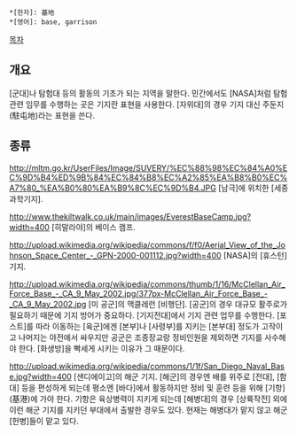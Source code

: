  *[한자]: 基地
 *[영어]: base, garrison

[[목차]]
== 개요 ==
[군대]나 탐험대 등의 활동의 기초가 되는 지역을 말한다. 민간에서도 [NASA]처럼 탐험 관련 임무를 수행하는 곳은 기지란 표현을 사용한다. [자위대]의 경우 기지 대신 주둔지(駐屯地)라는 표현을 쓴다.
== 종류 ==
http://mltm.go.kr/UserFiles/Image/SUVERY/%EC%88%98%EC%84%A0%EC%9D%B4%ED%9B%84%EC%84%B8%EC%A2%85%EA%B8%B0%EC%A7%80_%EA%B0%80%EA%B9%8C%EC%9D%B4.JPG
[남극]에 위치한 [세종과학기지].

http://www.thekiltwalk.co.uk/main/images/EverestBaseCamp.jpg?width=400
[히말라야]의 베이스 캠프.

http://upload.wikimedia.org/wikipedia/commons/f/f0/Aerial_View_of_the_Johnson_Space_Center_-_GPN-2000-001112.jpg?width=400
[NASA]의 [휴스턴] 기지. 

http://upload.wikimedia.org/wikipedia/commons/thumb/1/16/McClellan_Air_Force_Base_-_CA_9_May_2002.jpg/377px-McClellan_Air_Force_Base_-_CA_9_May_2002.jpg
[미 공군]의 맥클레런 [비행단]. [공군]의 경우 대규모 활주로가 필요하기 때문에 기지 방어가 중요하다. [기지전대]에서 기지 관련 업무를 수행한다. [포스트]를 따라 이동하는 [육군]에겐 [본부]나 [사령부]를 지키는 [본부대] 정도가 고작이고 나머지는 야전에서 싸우지만 공군은 조종장교랑 정비인원을 제외하면 기지를 사수해야 한다. [화생방]을 빡세게 시키는 이유가 그 때문이다.

http://upload.wikimedia.org/wikipedia/commons/1/1f/San_Diego_Naval_Base.jpg?width=400
[샌디에이고]의 해군 기지. [해군]의 경우엔 배를 위주로 [전대], [함대] 등을 편성하게 되는데 평소엔 [바다]에서 활동하지만 정비 및 훈련 등을 위해 [기항](基港)에 가야 한다. 기항은 육상병력이 지키게 되는데 [해병대]의 경우 [상륙작전] 외에 이런 해군 기지를 지키던 부대에서 출발한 경우도 있다. 현재는 해병대가 맡지 않고 해군[헌병]들이 맡고 있다.
